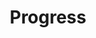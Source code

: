 ---
type: component
title: Progress
category: Components
description: A progress bar indicates the status of a process.
status: todo
---